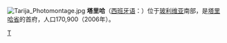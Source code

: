 [[File:Tarija_Photomontage.jpg|thumb]]
{{coord|21|32|S|64|44|W|type:city|display=title}}
'''塔里哈'''（[[西班牙语|西班牙语]]：'''{{lang|es|Tarija}}'''）位于[[玻利维亚|玻利维亚]]南部，是[[塔里哈省|塔里哈省]]的首府，人口170,900（2006年）。

{{Authority control}}
{{southAm-geo-stub}}

[[Category:玻利维亚城市|T]]